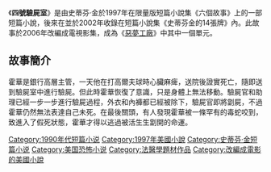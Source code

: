 {{Infobox Book 
|書名      =
四號驗屍室|圖像      =
|圖像說明  =
|作者      = [[史蒂芬·金|史蒂芬·金]]
|原名      = Autopsy Room Four
|中文書名  = 
四號驗屍室|出版地    = {{USA}}
|語言      = [[英語|英語]]
|題材      = [[短篇小說|短篇小說]]<br>[[恐怖小說|恐怖小說]]
|類型      =
|出版者    = 
|出版日期  = 1997年
}}

《'''四號驗屍室'''》是由史蒂芬·金於1997年在限量版短篇小說集《六個故事》上的一部短篇小說，後來在並於2002年收錄在短篇小說集《史蒂芬金的14張牌》內。此故事於2006年改編成電視影集，成為《[[惡夢工廠_(影集)|惡夢工廠]]》中其中一個單元。

==故事簡介==
霍華是銀行高層主管，一天他在打高爾夫球時心臟麻痺，送院後證實死亡，隨即送到驗屍室中進行驗屍。但此時霍華恢復了意識，只是身體上無法移動。驗屍官和助理已經一步一步進行驗屍過程，外衣和內褲都已經被除下，驗屍官即將劏屍，不過霍華仍然無法表達自己未死。在最後關頭，有人發現霍華被一條罕有的毒蛇咬到，致進入了假死狀態，霍華才得以逃過被活生生劏開的命運。
{{史蒂芬金的14張牌}}

{{史蒂芬·金}}

[[Category:1990年代短篇小说|Category:1990年代短篇小说]]
[[Category:1997年美國小說|Category:1997年美國小說]]
[[Category:史蒂芬·金短篇小说|Category:史蒂芬·金短篇小说]]
[[Category:美国恐怖小说|Category:美国恐怖小说]]
[[Category:法醫學題材作品|Category:法醫學題材作品]]
[[Category:改編成電影的美國小說|Category:改編成電影的美國小說]]